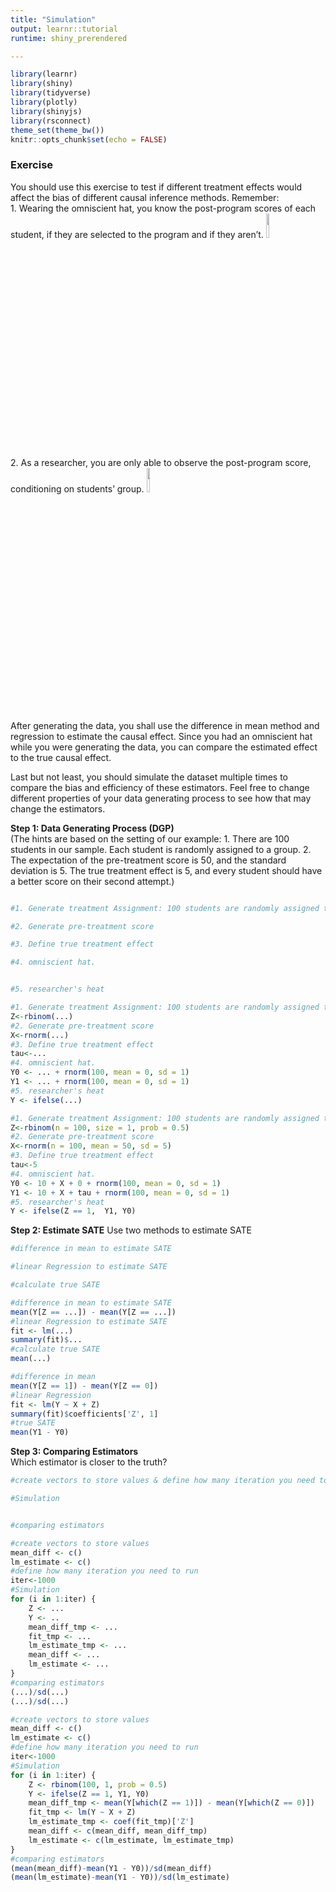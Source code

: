 ```yaml
---
title: "Simulation"
output: learnr::tutorial
runtime: shiny_prerendered

---
```


```r
library(learnr)
library(shiny)
library(tidyverse)
library(plotly)
library(shinyjs)
library(rsconnect)
theme_set(theme_bw())
knitr::opts_chunk$set(echo = FALSE)
```

### Exercise
You should use this exercise to test if different treatment effects would affect the bias of different causal inference methods. Remember:              
1. Wearing the omniscient hat, you know the post-program scores of each student, if they are selected to the program and if they aren't. ![](https://github.com/gui33627/Simulation_Shinyapp/blob/master/www/omniscient_hat.png?raw=true){ width=10% }       
2. As a researcher, you are only able to observe the post-program score, conditioning on students' group.
![](https://github.com/gui33627/Simulation_Shinyapp/blob/master/www/researcher_hat.png?raw=true){ width=10% }

After generating the data, you shall use the difference in mean method and regression to estimate the causal effect. Since you had an omniscient hat while you were generating the data, you can compare the estimated effect to the true causal effect. 

Last but not least, you should simulate the dataset multiple times to compare the bias and efficiency of these estimators. Feel free to change different properties of your data generating process to see how that may change the estimators.

**Step 1: Data Generating Process (DGP)**       
(The hints are based on the setting of our example: 1. There are 100 students in our sample. Each student is randomly assigned to a group. 2. The expectation of the pre-treatment score is 50, and the standard deviation is 5. The true treatment effect is 5, and every student should have a better score on their second attempt.)
```r





```

```r
#1. Generate treatment Assignment: 100 students are randomly assigned to a group.

#2. Generate pre-treatment score

#3. Define true treatment effect

#4. omniscient hat. 


#5. researcher's heat


```

```r
#1. Generate treatment Assignment: 100 students are randomly assigned to a group.
Z<-rbinom(...)
#2. Generate pre-treatment score
X<-rnorm(...)
#3. Define true treatment effect
tau<-...
#4. omniscient hat. 
Y0 <- ... + rnorm(100, mean = 0, sd = 1) 
Y1 <- ... + rnorm(100, mean = 0, sd = 1)
#5. researcher's heat
Y <- ifelse(...)

```

```r
#1. Generate treatment Assignment: 100 students are randomly assigned to a group.
Z<-rbinom(n = 100, size = 1, prob = 0.5)
#2. Generate pre-treatment score
X<-rnorm(n = 100, mean = 50, sd = 5)
#3. Define true treatment effect
tau<-5
#4. omniscient hat. 
Y0 <- 10 + X + 0 + rnorm(100, mean = 0, sd = 1) 
Y1 <- 10 + X + tau + rnorm(100, mean = 0, sd = 1)
#5. researcher's heat
Y <- ifelse(Z == 1,  Y1, Y0)

```

**Step 2: Estimate SATE**
Use two methods to estimate SATE
```r
#difference in mean to estimate SATE

#linear Regression to estimate SATE

#calculate true SATE


```

```r
#difference in mean to estimate SATE
mean(Y[Z == ...]) - mean(Y[Z == ...])
#linear Regression to estimate SATE
fit <- lm(...) 
summary(fit)$...
#calculate true SATE
mean(...)
```

```r

#difference in mean
mean(Y[Z == 1]) - mean(Y[Z == 0])
#linear Regression
fit <- lm(Y ~ X + Z) 
summary(fit)$coefficients['Z', 1]
#true SATE
mean(Y1 - Y0)
```

**Step 3: Comparing Estimators**                
Which estimator is closer to the truth?             
```r
#create vectors to store values & define how many iteration you need to run

#Simulation


#comparing estimators

```

```r
#create vectors to store values
mean_diff <- c() 
lm_estimate <- c()
#define how many iteration you need to run
iter<-1000
#Simulation
for (i in 1:iter) {
    Z <- ... 
    Y <- ..
    mean_diff_tmp <- ... 
    fit_tmp <- ...
    lm_estimate_tmp <- ...
    mean_diff <- ...
    lm_estimate <- ...
}
#comparing estimators
(...)/sd(...)
(...)/sd(...)
```

```r
#create vectors to store values
mean_diff <- c() 
lm_estimate <- c()
#define how many iteration you need to run
iter<-1000
#Simulation
for (i in 1:iter) {
    Z <- rbinom(100, 1, prob = 0.5) 
    Y <- ifelse(Z == 1, Y1, Y0)
    mean_diff_tmp <- mean(Y[which(Z == 1)]) - mean(Y[which(Z == 0)]) 
    fit_tmp <- lm(Y ~ X + Z) 
    lm_estimate_tmp <- coef(fit_tmp)['Z'] 
    mean_diff <- c(mean_diff, mean_diff_tmp) 
    lm_estimate <- c(lm_estimate, lm_estimate_tmp)
}
#comparing estimators
(mean(mean_diff)-mean(Y1 - Y0))/sd(mean_diff)
(mean(lm_estimate)-mean(Y1 - Y0))/sd(lm_estimate)
```
